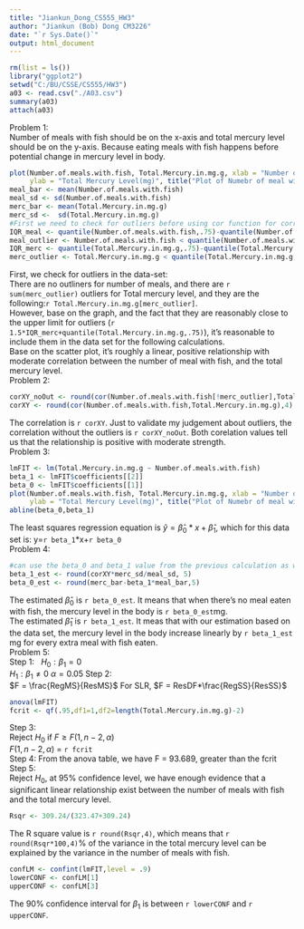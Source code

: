 ```yaml
---
title: "Jiankun_Dong_CS555_HW3"
author: "Jiankun (Bob) Dong CM3226"
date: "`r Sys.Date()`"
output: html_document
---
```


```r
rm(list = ls())
library("ggplot2")
setwd("C:/BU/CSSE/CS555/HW3")
a03 <- read.csv("./A03.csv")
summary(a03)
attach(a03)
```

Problem 1:\
Number of meals with fish should be on the x-axis and total mercury level should be on the y-axis. Because eating meals with fish happens before potential change in mercury level in body.\

```r
plot(Number.of.meals.with.fish, Total.Mercury.in.mg.g, xlab = "Number of Meal With Fish", 
     ylab = "Total Mercury Level(mg)", title("Plot of Numebr of meal with fish vs Total mercury level"), pch = 'x')
meal_bar <- mean(Number.of.meals.with.fish)
meal_sd <- sd(Number.of.meals.with.fish)
merc_bar <- mean(Total.Mercury.in.mg.g)
merc_sd <-  sd(Total.Mercury.in.mg.g)
#First we need to check for outliers before using cor function for correlation
IQR_meal <- quantile(Number.of.meals.with.fish,.75)-quantile(Number.of.meals.with.fish,.25)
meal_outlier <- Number.of.meals.with.fish < quantile(Number.of.meals.with.fish,.25)-1.5*IQR_meal | Number.of.meals.with.fish > quantile(Number.of.meals.with.fish,.75)+1.5*IQR_meal
IQR_merc <- quantile(Total.Mercury.in.mg.g,.75)-quantile(Total.Mercury.in.mg.g,.25)
merc_outlier <- Total.Mercury.in.mg.g < quantile(Total.Mercury.in.mg.g,.25)-1.5*IQR_merc | Total.Mercury.in.mg.g > quantile(Total.Mercury.in.mg.g,.75)+1.5*IQR_merc
```

First, we check for outliers in the data-set:\
There are no outliners for number of meals, and there are `r sum(merc_outlier)` outliers for Total mercury level, and they are the following:`r Total.Mercury.in.mg.g[merc_outlier]`.\
However, base on the graph, and the fact that they are reasonably close to the upper limit for outliers (`r 1.5*IQR_merc+quantile(Total.Mercury.in.mg.g,.75)`), it's reasonable to include them in the data set for the following calculations.\
Base on the scatter plot, it's roughly a linear, positive relationship with moderate correlation between the number of meal with fish, and the total mercury level.\
Problem 2:\

```r
corXY_noOut <- round(cor(Number.of.meals.with.fish[!merc_outlier],Total.Mercury.in.mg.g[!merc_outlier]),4)
corXY <- round(cor(Number.of.meals.with.fish,Total.Mercury.in.mg.g),4)
```

The correlation is `r corXY`. Just to validate my judgement about outliers, the correlation without the outliers is `r corXY_noOut`. Both corelation values tell us that the relationship is positive with moderate strength.\
Problem 3:\

```r

lmFIT <- lm(Total.Mercury.in.mg.g ~ Number.of.meals.with.fish)
beta_1 <- lmFIT$coefficients[[2]]
beta_0 <- lmFIT$coefficients[[1]]
plot(Number.of.meals.with.fish, Total.Mercury.in.mg.g, xlab = "Number of Meal With Fish", 
     ylab = "Total Mercury Level(mg)", title("Plot of Numebr of meal with fish vs Total mercury level"), pch = 'x')
abline(beta_0,beta_1)

```

The least squares regression equation is $\hat y= \hat \beta_0*x+\hat \beta_1$, which for this data set is: y=`r beta_1`\*x+`r beta_0`\
Problem 4:\

```r
#can use the beta_0 and beta_1 value from the previous calculation as well.
beta_1_est <- round(corXY*merc_sd/meal_sd, 5)
beta_0_est <- round(merc_bar-beta_1*meal_bar,5)
```

The estimated $\hat \beta_0$ is `r beta_0_est`. It means that when there's no meal eaten with fish, the mercury level in the body is `r beta_0_est`mg.\
The estimated $\hat \beta_1$ is `r beta_1_est`. It meas that with our estimation based on the data set, the mercury level in the body increase linearly by `r beta_1_est` mg for every extra meal with fish eaten.\
Problem 5:\
Step 1:   $H_0: \beta_1=0$\
$H_1: \beta_1 \neq 0$ $\alpha = 0.05$ Step 2:\
$F = \frac{RegMS}{ResMS}$ For SLR, $F = ResDF*\frac{RegSS}{ResSS}$

```r
anova(lmFIT)
fcrit <- qf(.95,df1=1,df2=length(Total.Mercury.in.mg.g)-2)
```

Step 3:\
Reject $H_0$ if $F \geq F(1,n-2,\alpha)$\
$F(1,n-2,\alpha)$ = `r fcrit`\
Step 4: From the anova table, we have F = 93.689, greater than the fcrit Step 5:\
Reject $H_0$, at 95% confidence level, we have enough evidence that a significant linear relationship exist between the number of meals with fish and the total mercury level.

```r
Rsqr <- 309.24/(323.47+309.24)
```

The R square value is `r round(Rsqr,4)`, which means that `r round(Rsqr*100,4)`% of the variance in the total mercury level can be explained by the variance in the number of meals with fish.

```r
confLM <- confint(lmFIT,level = .9)
lowerCONF <- confLM[1]
upperCONF <- confLM[3]
```

The 90% confidence interval for $\beta_1$ is between `r lowerCONF` and `r upperCONF`.
